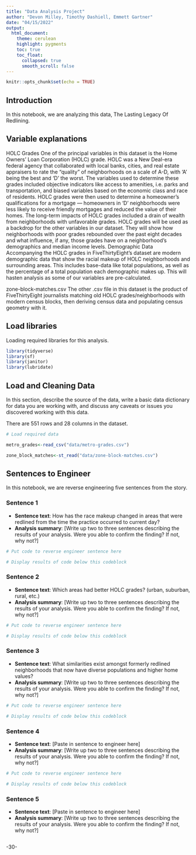 ```yaml
---
title: "Data Analysis Project"
author: "Devon Milley, Timothy Dashiell, Emmett Gartner"
date: "04/15/2022"
output:
  html_document:
    theme: cerulean
    highlight: pygments
    toc: true
    toc_float:
      collapsed: true
      smooth_scroll: false
---
```


```r
knitr::opts_chunk$set(echo = TRUE)
```

## Introduction

In this notebook, we are analyzing this data, The Lasting Legacy Of Redlining.

## Variable explanations
HOLC Grades
One of the principal variables in this dataset is the Home Owners’ Loan Corporation (HOLC) grade. HOLC was a New Deal-era federal agency that collaborated with local banks, cities, and real estate appraisers to rate the “quality” of neighborhoods on a scale of A-D, with ‘A’ being the best and ‘D’ the worst. The variables used to determine these grades included objective indicators like access to amenities, i.e. parks and transportation, and biased variables based on the economic class and race of residents. HOLC grades were then used to determine a homeowner’s qualifications for a mortgage — homeowners in ‘D’ neighborhoods were less likely to receive friendly mortgages and reduced the value of their homes. The long-term impacts of HOLC grades included a drain of wealth from neighborhoods with unfavorable grades.
HOLC grades will be used as a backdrop for the other variables in our dataset. They will show how neighborhoods with poor grades rebounded over the past eight decades and what influence, if any, those grades have on a neighborhood's demographics and median income levels.
Demographic Data
Accompanying the HOLC grades in FiveThirtyEight’s dataset are modern demographic data that show the racial makeup of HOLC neighborhoods and surrounding areas. This includes base-data like total populations, as well as the percentage of a total population each demographic makes up. This will hasten analysis as some of our variables are pre-calculated.

zone-block-matches.csv
The other .csv file in this dataset is the product of FiveThirtyEight journalists matching old HOLC grades/neighborhoods with modern census blocks, then deriving census data and populating census geometry with it.


## Load libraries

Loading required libraries for this analysis.

```r
library(tidyverse)
library(sf)
library(janitor)
library(lubridate)

```

## Load and Cleaning Data

In this section, describe the source of the data, write a basic data dictionary for data you are working with, and discuss any caveats or issues you discovered working with this data.

There are 551 rows and 28 columns in the dataset.

```r
# Load required data

metro_grades<-read_csv("data/metro-grades.csv")

zone_block_matches<-st_read("data/zone-block-matches.csv")

```

## Sentences to Engineer
In this notebook, we are reverse engineering five sentences from the story.

### Sentence 1

* **Sentence text**: How has the race makeup changed in areas that were redlined from the time the practice occurred to current day?
* **Analysis summary**: [Write up two to three sentences describing the results of your analysis.  Were you able to confirm the finding? If not, why not?]

```r
# Put code to reverse engineer sentence here

# Display results of code below this codeblock

```

### Sentence 2

* **Sentence text**: Which areas had better HOLC grades? (urban, suburban, rural, etc.)
* **Analysis summary**: [Write up two to three sentences describing the results of your analysis.  Were you able to confirm the finding? If not, why not?]

```r
# Put code to reverse engineer sentence here

# Display results of code below this codeblock

```

### Sentence 3

* **Sentence text**: What similarities exist amongst formerly redlined neighborhoods that now have diverse populations and higher home values?
* **Analysis summary**: [Write up two to three sentences describing the results of your analysis.  Were you able to confirm the finding? If not, why not?]

```r
# Put code to reverse engineer sentence here

# Display results of code below this codeblock

```

### Sentence 4

* **Sentence text**: [Paste in sentence to engineer here]
* **Analysis summary**: [Write up two to three sentences describing the results of your analysis.  Were you able to confirm the finding? If not, why not?]

```r
# Put code to reverse engineer sentence here

# Display results of code below this codeblock

```

### Sentence 5

* **Sentence text**: [Paste in sentence to engineer here]
* **Analysis summary**: [Write up two to three sentences describing the results of your analysis.  Were you able to confirm the finding? If not, why not?]

```r


```

-30-

